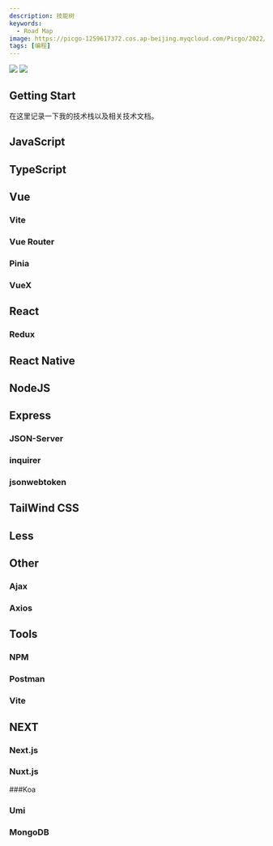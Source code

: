 ---
description: 技能树
keywords:
  - Road Map
image: https://picgo-1259617372.cos.ap-beijing.myqcloud.com/Picgo/2022/01/19-11-28-23-404Lab.jpeg
tags: [编程]
---


<img
  className='Badges'
  src='https://picgo-1259617372.cos.ap-beijing.myqcloud.com/logo_chen_%E7%B4%AB%E8%89%B2.svg'
/>
<img
  className='Badges'
  src='https://api.netlify.com/api/v1/badges/62b2ea8d-7e62-49d1-bb5a-b507b01377af/deploy-status'
/>

## Getting Start

在这里记录一下我的技术栈以及相关技术文档。

## JavaScript

## TypeScript

## Vue

### Vite

### Vue Router

### Pinia

### VueX

## React

### Redux

## React Native

## NodeJS

## Express

### JSON-Server

### inquirer

### jsonwebtoken

###

## TailWind CSS

## Less

## Other

### Ajax

### Axios

## Tools

### NPM

### Postman

### Vite

###

## NEXT

### Next.js

### Nuxt.js

###Koa

### Umi

### MongoDB

##
